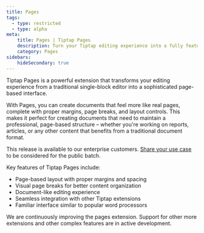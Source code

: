 ```yaml
---
title: Pages
tags:
  - type: restricted
  - type: alpha
meta:
    title: Pages | Tiptap Pages
    description: Turn your Tiptap editing experience into a fully featured page style layout
    category: Pages
sidebars:
    hideSecondary: true
---
```



Tiptap Pages is a powerful extension that transforms your editing experience from a traditional single-block editor into a sophisticated page-based interface.

<CodeDemo isPro src="https://deploy-preview-369--tiptap-pro.netlify.app/preview/extensions/pages" />

With Pages, you can create documents that feel more like real pages, complete with proper margins, page breaks, and layout controls. This makes it perfect for creating documents that need to maintain a professional, page-based structure – whether you're working on reports, articles, or any other content that benefits from a traditional document format.

<Callout title="Get access" variant="hint">
    This release is available to our enterprise customers. <a href="https://tiptap-suite.notion.site/1b601ffa3ebc80a281a8ea0b03b19bdd?pvs=105">Share your use case</a> to be considered for the public batch.
</Callout>

Key features of Tiptap Pages include:
- Page-based layout with proper margins and spacing
- Visual page breaks for better content organization
- Document-like editing experience
- Seamless integration with other Tiptap extensions
- Familiar interface similar to popular word processors

We are continuously improving the pages extension. Support for other more extensions and other complex features are in active development.
